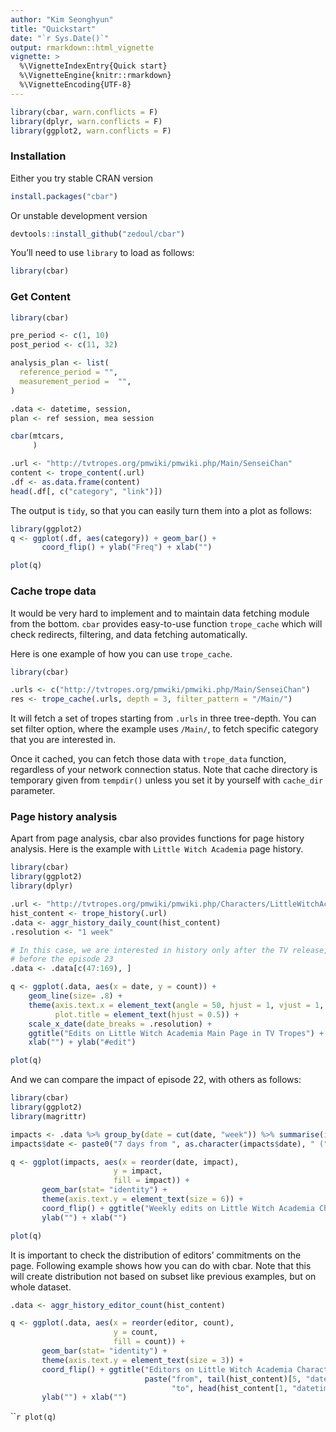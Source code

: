 ```yaml
---
author: "Kim Seonghyun"
title: "Quickstart"
date: "`r Sys.Date()`"
output: rmarkdown::html_vignette
vignette: >
  %\VignetteIndexEntry{Quick start}
  %\VignetteEngine{knitr::rmarkdown}
  %\VignetteEncoding{UTF-8}
---
```


```r
library(cbar, warn.conflicts = F)
library(dplyr, warn.conflicts = F)
library(ggplot2, warn.conflicts = F)
```

### Installation

Either you try stable CRAN version

```r
install.packages("cbar")
```

Or unstable development version

```r
devtools::install_github("zedoul/cbar")
```

You'll need to use `library` to load as follows:

```r
library(cbar)
```

### Get Content

```r
library(cbar)

pre_period <- c(1, 10)
post_period <- c(11, 32)

analysis_plan <- list(
  reference_period = "",
  measurement_period =  "",
)

.data <- datetime, session,
plan <- ref session, mea session

cbar(mtcars,
     )

.url <- "http://tvtropes.org/pmwiki/pmwiki.php/Main/SenseiChan"
content <- trope_content(.url)
.df <- as.data.frame(content)
head(.df[, c("category", "link")])
```

The output is `tidy`, so that you can easily turn them into a plot as follows:

```r
library(ggplot2)
q <- ggplot(.df, aes(category)) + geom_bar() +
       coord_flip() + ylab("Freq") + xlab("")
```

```r
plot(q)
```

### Cache trope data

It would be very hard to implement and to maintain data fetching module from
the bottom. `cbar` provides easy-to-use function `trope_cache` which will check
redirects, filtering, and data fetching automatically.

Here is one example of how you can use `trope_cache`.

```r
library(cbar)

.urls <- c("http://tvtropes.org/pmwiki/pmwiki.php/Main/SenseiChan")
res <- trope_cache(.urls, depth = 3, filter_pattern = "/Main/")
```

It will fetch a set of tropes starting from `.urls` in three tree-depth.
You can set filter option, where the example uses `/Main/`, to fetch specific
category that you are interested in.

Once it cached, you can fetch those data with `trope_data` function, regardless
of your network connection status.
Note that cache directory is temporary given from `tempdir()` unless you set
it by yourself with `cache_dir` parameter.

### Page history analysis

Apart from page analysis, cbar also provides functions for page history
analysis. Here is the example with `Little Witch Academia` page history.


```r
library(cbar)
library(ggplot2)
library(dplyr)

.url <- "http://tvtropes.org/pmwiki/pmwiki.php/Characters/LittleWitchAcademia"
hist_content <- trope_history(.url)
.data <- aggr_history_daily_count(hist_content)
.resolution <- "1 week"

# In this case, we are interested in history only after the TV release, and
# before the episode 23
.data <- .data[c(47:169), ]

q <- ggplot(.data, aes(x = date, y = count)) +
    geom_line(size= .8) +
    theme(axis.text.x = element_text(angle = 50, hjust = 1, vjust = 1, size = 8),
          plot.title = element_text(hjust = 0.5)) +
    scale_x_date(date_breaks = .resolution) +
    ggtitle("Edits on Little Witch Academia Main Page in TV Tropes") +
    xlab("") + ylab("#edit")
```

```r
plot(q)
```

And we can compare the impact of episode 22, with others as follows:

```r
library(cbar)
library(ggplot2)
library(magrittr)

impacts <- .data %>% group_by(date = cut(date, "week")) %>% summarise(impact = sum(count))
impacts$date <- paste0("7 days from ", as.character(impacts$date), " (", paste("Episode", rep(1:22)), ")")

q <- ggplot(impacts, aes(x = reorder(date, impact),
                       y = impact,
                       fill = impact)) +
       geom_bar(stat= "identity") +
       theme(axis.text.y = element_text(size = 6)) +
       coord_flip() + ggtitle("Weekly edits on Little Witch Academia Characters Page in TV Tropes") +
       ylab("") + xlab("")
```

```r
plot(q)
```

It is important to check the distribution of editors' commitments on the page.
Following example shows how you can do with cbar.
Note that this will create distribution not based on subset like previous examples,
but on whole dataset.

```r
.data <- aggr_history_editor_count(hist_content)

q <- ggplot(.data, aes(x = reorder(editor, count),
                       y = count,
                       fill = count)) +
       geom_bar(stat= "identity") +
       theme(axis.text.y = element_text(size = 3)) +
       coord_flip() + ggtitle("Editors on Little Witch Academia Characters Page in TV Tropes\n",
                              paste("from", tail(hist_content)[5, "datetime"],
                                    "to", head(hist_content[1, "datetime"]))) +
       ylab("") + xlab("")
```


```r
plot(q)
`
